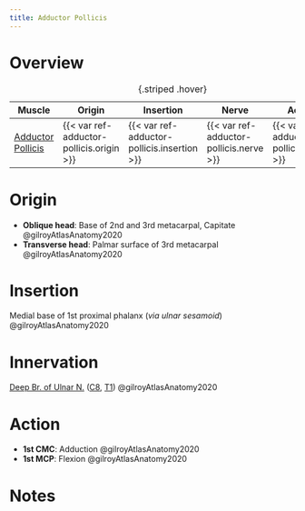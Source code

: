 ```yaml
---
title: Adductor Pollicis
---
```



# Overview

| Muscle  | Origin | Insertion | Nerve | Action |
|------|--------|-------|----------|--------|
| [Adductor Pollicis]({{< var ref-adductor-pollicis.path >}}) | {{< var ref-adductor-pollicis.origin >}} | {{< var ref-adductor-pollicis.insertion >}} | {{< var ref-adductor-pollicis.nerve >}} | {{< var ref-adductor-pollicis.action >}} |
: {.striped .hover}



# Origin {#origin}

- **Oblique head**: Base of 2nd and 3rd metacarpal, Capitate @gilroyAtlasAnatomy2020
- **Transverse head**: Palmar surface of 3rd metacarpal @gilroyAtlasAnatomy2020 


# Insertion {#insertion}


Medial base of 1st proximal phalanx (*via ulnar sesamoid*) @gilroyAtlasAnatomy2020


# Innervation {#innervation}


[Deep Br. of Ulnar N.]({{< var ref-deep-branch-of-ulnar-nerve.path >}}) ([C8]({{< var ref-nerve-root.c8 >}}), [T1]({{< var ref-nerve-root.t1 >}})) @gilroyAtlasAnatomy2020


# Action {#action}

- **1st CMC**: Adduction @gilroyAtlasAnatomy2020
- **1st MCP**: Flexion @gilroyAtlasAnatomy2020



# Notes